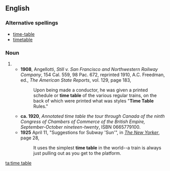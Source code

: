 ==English==
===Alternative spellings===
*[[time-table]]
*[[timetable]]
===Noun===
{{en-noun|s|sg=[[time]] [[table]]}}
#{{alternative spelling of|[[timetable]]}}
#*'''1908''', Angellotti, ''Still v. San Francisco and Northwestern Railway Company'', 154 Cal. 559, 98 Pac. 672, reprinted 1910, A.C. Freedman, ed., ''The American State Reports'', vol. 129, page 183,
#*:Upon being made a conductor, he was given a printed schedule or '''time table''' of the various regular trains, on the back of which were printed what was styles "'''Time Table''' Rules."
#*'''ca. 1920''', ''Annotated time table the tour through Canada of the ninth Congress of Chambers of Commerce of the British Empire, September-October nineteen-twenty'', ISBN 0665779100.<!--This is according to WorldCat. I don't know how a ca. 1920 publication can have an ISBN.-->
#*'''1925''' April 11, "Suggestions for Subway 'Sun'", in ''[[w:The New Yorker|The New Yorker]]'', page 28,<!--confirmed on microfilm-->
#*:It uses the simplest '''time table''' in the world--a train is always just pulling out as you get to the platform.

[[ta:time table]]